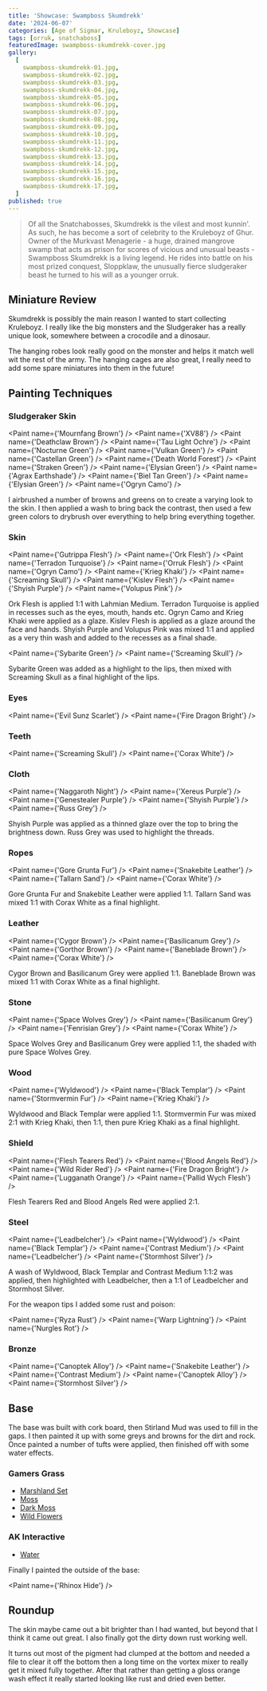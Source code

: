 ```yaml
---
title: 'Showcase: Swampboss Skumdrekk'
date: '2024-06-07'
categories: [Age of Sigmar, Kruleboyz, Showcase]
tags: [orruk, snatchaboss]
featuredImage: swampboss-skumdrekk-cover.jpg
gallery:
  [
    swampboss-skumdrekk-01.jpg,
    swampboss-skumdrekk-02.jpg,
    swampboss-skumdrekk-03.jpg,
    swampboss-skumdrekk-04.jpg,
    swampboss-skumdrekk-05.jpg,
    swampboss-skumdrekk-06.jpg,
    swampboss-skumdrekk-07.jpg,
    swampboss-skumdrekk-08.jpg,
    swampboss-skumdrekk-09.jpg,
    swampboss-skumdrekk-10.jpg,
    swampboss-skumdrekk-11.jpg,
    swampboss-skumdrekk-12.jpg,
    swampboss-skumdrekk-13.jpg,
    swampboss-skumdrekk-14.jpg,
    swampboss-skumdrekk-15.jpg,
    swampboss-skumdrekk-16.jpg,
    swampboss-skumdrekk-17.jpg,
  ]
published: true
---
```



> Of all the Snatchabosses, Skumdrekk is the vilest and most kunnin'. As such, he has become a sort of celebrity to the
> Kruleboyz of Ghur. Owner of the Murkvast Menagerie - a huge, drained mangrove swamp that acts as prison for scores of
> vicious and unusual beasts - Swampboss Skumdrekk is a living legend. He rides into battle on his most prized conquest,
> Sloppklaw, the unusually fierce sludgeraker beast he turned to his will as a younger orruk.

## Miniature Review

Skumdrekk is possibly the main reason I wanted to start collecting Kruleboyz. I really like the big monsters and the
Sludgeraker has a really unique look, somewhere between a crocodile and a dinosaur.

The hanging robes look really good on the monster and helps it match well wit the rest of the army. The hanging cages
are also great, I really need to add some spare miniatures into them in the future!

## Painting Techniques

### Sludgeraker Skin

<Paint name={'Mournfang Brown'} />
<Paint name={'XV88'} />
<Paint name={'Deathclaw Brown'} />
<Paint name={'Tau Light Ochre'} />
<Paint name={'Nocturne Green'} />
<Paint name={'Vulkan Green'} />
<Paint name={'Castellan Green'} />
<Paint name={'Death World Forest'} />
<Paint name={'Straken Green'} />
<Paint name={'Elysian Green'} />
<Paint name={'Agrax Earthshade'} />
<Paint name={'Biel Tan Green'} />
<Paint name={'Elysian Green'} />
<Paint name={'Ogryn Camo'} />

I airbrushed a number of browns and greens on to create a varying look to the skin. I then applied a wash to bring
back the contrast, then used a few green colors to drybrush over everything to help bring everything together.

### Skin

<Paint name={'Gutrippa Flesh'} />
<Paint name={'Ork Flesh'} />
<Paint name={'Terradon Turquoise'} />
<Paint name={'Orruk Flesh'} />
<Paint name={'Ogryn Camo'} />
<Paint name={'Krieg Khaki'} />
<Paint name={'Screaming Skull'} />
<Paint name={'Kislev Flesh'} />
<Paint name={'Shyish Purple'} />
<Paint name={'Volupus Pink'} />

Ork Flesh is applied 1:1 with Lahmian Medium. Terradon Turquoise is applied in recesses such as the eyes, mouth,
hands etc. Ogryn Camo and Krieg Khaki were applied as a glaze. Kislev Flesh is applied as a glaze around the face and
hands. Shyish Purple and Volupus Pink was mixed 1:1 and applied as a very thin wash and added to the recesses as a final
shade.

<Paint name={'Sybarite Green'} />
<Paint name={'Screaming Skull'} />

Sybarite Green was added as a highlight to the lips, then mixed with Screaming Skull as a final highlight of the lips.

### Eyes

<Paint name={'Evil Sunz Scarlet'} />
<Paint name={'Fire Dragon Bright'} />

### Teeth

<Paint name={'Screaming Skull'} />
<Paint name={'Corax White'} />

### Cloth

<Paint name={'Naggaroth Night'} />
<Paint name={'Xereus Purple'} />
<Paint name={'Genestealer Purple'} />
<Paint name={'Shyish Purple'} />
<Paint name={'Russ Grey'} />

Shyish Purple was applied as a thinned glaze over the top to bring the brightness down. Russ Grey was used to highlight
the threads.

### Ropes

<Paint name={'Gore Grunta Fur'} />
<Paint name={'Snakebite Leather'} />
<Paint name={'Tallarn Sand'} />
<Paint name={'Corax White'} />

Gore Grunta Fur and Snakebite Leather were applied 1:1. Tallarn Sand was mixed 1:1 with Corax White as a final
highlight.

### Leather

<Paint name={'Cygor Brown'} />
<Paint name={'Basilicanum Grey'} />
<Paint name={'Gorthor Brown'} />
<Paint name={'Baneblade Brown'} />
<Paint name={'Corax White'} />

Cygor Brown and Basilicanum Grey were applied 1:1. Baneblade Brown was mixed 1:1 with Corax White as a final highlight.

### Stone

<Paint name={'Space Wolves Grey'} />
<Paint name={'Basilicanum Grey'} />
<Paint name={'Fenrisian Grey'} />
<Paint name={'Corax White'} />

Space Wolves Grey and Basilicanum Grey were applied 1:1, the shaded with pure Space Wolves Grey.

### Wood

<Paint name={'Wyldwood'} />
<Paint name={'Black Templar'} />
<Paint name={'Stormvermin Fur'} />
<Paint name={'Krieg Khaki'} />

Wyldwood and Black Templar were applied 1:1. Stormvermin Fur was mixed 2:1 with Krieg Khaki, then 1:1, then pure
Krieg Khaki as a final highlight.

### Shield

<Paint name={'Flesh Tearers Red'} />
<Paint name={'Blood Angels Red'} />
<Paint name={'Wild Rider Red'} />
<Paint name={'Fire Dragon Bright'} />
<Paint name={'Lugganath Orange'} />
<Paint name={'Pallid Wych Flesh'} />

Flesh Tearers Red and Blood Angels Red were applied 2:1.

### Steel

<Paint name={'Leadbelcher'} />
<Paint name={'Wyldwood'} />
<Paint name={'Black Templar'} />
<Paint name={'Contrast Medium'} />
<Paint name={'Leadbelcher'} />
<Paint name={'Stormhost Silver'} />

A wash of Wyldwood, Black Templar and Contrast Medium 1:1:2 was applied, then highlighted with Leadbelcher, then
a 1:1 of Leadbelcher and Stormhost Silver.

For the weapon tips I added some rust and poison:

<Paint name={'Ryza Rust'} />
<Paint name={'Warp Lightning'} />
<Paint name={'Nurgles Rot'} />

### Bronze

<Paint name={'Canoptek Alloy'} />
<Paint name={'Snakebite Leather'} />
<Paint name={'Contrast Medium'} />
<Paint name={'Canoptek Alloy'} />
<Paint name={'Stormhost Silver'} />

## Base

The base was built with cork board, then Stirland Mud was used to fill in the gaps. I then painted it up with some greys
and browns for the dirt and rock. Once painted a number of tufts were applied, then finished off with some water effects.

### Gamers Grass

- [Marshland Set](https://gamersgrass.com/product/marshland-set/)
- [Moss](https://gamersgrass.com/product/moss-2mm/)
- [Dark Moss](https://gamersgrass.com/product/dark-moss-2mm/)
- [Wild Flowers](https://gamersgrass.com/product/wild-flowers-set/)

### AK Interactive

- [Water](https://ak-interactive.com/product/puddles-60ml/)

Finally I painted the outside of the base:

<Paint name={'Rhinox Hide'} />

## Roundup

The skin maybe came out a bit brighter than I had wanted, but beyond that I think it came out great. I also finally got
the dirty down rust working well.

It turns out most of the pigment had clumped at the bottom and needed a file to clear it off the bottom then a long time
on the vortex mixer to really get it mixed fully together. After that rather than getting a gloss orange wash effect it
really started looking like rust and dried even better.
